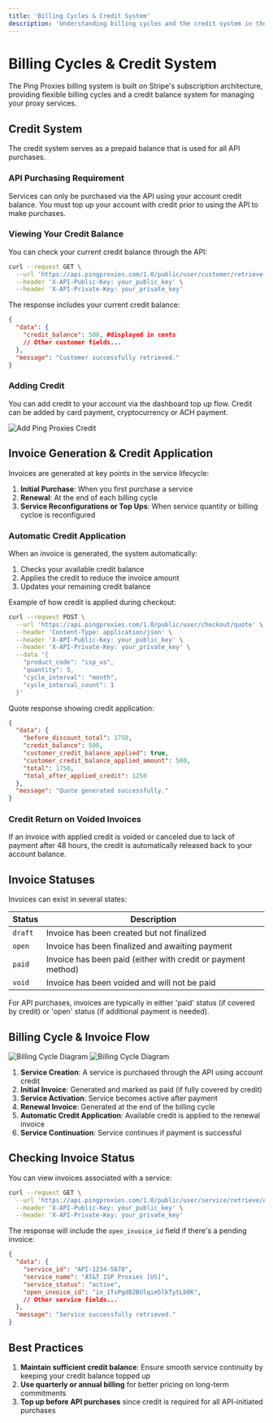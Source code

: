 ```yaml
---
title: 'Billing Cycles & Credit System'
description: 'Understanding billing cycles and the credit system in the Ping Proxies API'
---
```


# Billing Cycles & Credit System

The Ping Proxies billing system is built on Stripe's subscription architecture, providing flexible billing cycles and a credit balance system for managing your proxy services.

## Credit System

The credit system serves as a prepaid balance that is used for all API purchases.

### API Purchasing Requirement

<Warning>
  Services can only be purchased via the API using your account credit balance. You must top up your account with credit prior to using the API to make purchases.
</Warning>

### Viewing Your Credit Balance

You can check your current credit balance through the API:

```bash
curl --request GET \
  --url 'https://api.pingproxies.com/1.0/public/user/customer/retrieve' \
  --header 'X-API-Public-Key: your_public_key' \
  --header 'X-API-Private-Key: your_private_key'
```

The response includes your current credit balance:

```json
{
  "data": {
    "credit_balance": 500, #displayed in cents
    // Other customer fields...
  },
  "message": "Customer successfully retrieved."
}
```

### Adding Credit

You can add credit to your account via the dashboard top up flow. Credit can be added by card payment, cryptocurrency or ACH payment.

![Add Ping Proxies Credit](/images/add_credit.png)

## Invoice Generation & Credit Application

Invoices are generated at key points in the service lifecycle:

1. **Initial Purchase**: When you first purchase a service
2. **Renewal**: At the end of each billing cycle
3. **Service Reconfigurations or Top Ups**: When service quantity or billing cycloe is reconfigured

### Automatic Credit Application

When an invoice is generated, the system automatically:

1. Checks your available credit balance
2. Applies the credit to reduce the invoice amount
3. Updates your remaining credit balance

Example of how credit is applied during checkout:

```bash
curl --request POST \
  --url 'https://api.pingproxies.com/1.0/public/user/checkout/quote' \
  --header 'Content-Type: application/json' \
  --header 'X-API-Public-Key: your_public_key' \
  --header 'X-API-Private-Key: your_private_key' \
  --data '{
    "product_code": "isp_us",
    "quantity": 5,
    "cycle_interval": "month",
    "cycle_interval_count": 1
  }'
```

Quote response showing credit application:

```json
{
  "data": {
    "before_discount_total": 1750,
    "credit_balance": 500,
    "customer_credit_balance_applied": true,
    "customer_credit_balance_applied_amount": 500,
    "total": 1750,
    "total_after_applied_credit": 1250
  },
  "message": "Quote generated successfully."
}
```

### Credit Return on Voided Invoices

If an invoice with applied credit is voided or canceled due to lack of payment after 48 hours, the credit is automatically released back to your account balance.

## Invoice Statuses

Invoices can exist in several states:

| Status | Description |
|--------|-------------|
| `draft` | Invoice has been created but not finalized |
| `open` | Invoice has been finalized and awaiting payment |
| `paid` | Invoice has been paid (either with credit or payment method) |
| `void` | Invoice has been voided and will not be paid |

<Info>
  For API purchases, invoices are typically in either 'paid' status (if covered by credit) or 'open' status (if additional payment is needed).
</Info>

## Billing Cycle & Invoice Flow

<img className="block dark:hidden" src="/images/billing-cycle-light.svg" alt="Billing Cycle Diagram" />
<img className="hidden dark:block" src="/images/billing-cycle-dark.svg" alt="Billing Cycle Diagram" />

1. **Service Creation**: A service is purchased through the API using account credit
2. **Initial Invoice**: Generated and marked as paid (if fully covered by credit)
3. **Service Activation**: Service becomes active after payment
4. **Renewal Invoice**: Generated at the end of the billing cycle
5. **Automatic Credit Application**: Available credit is applied to the renewal invoice
6. **Service Continuation**: Service continues if payment is successful

## Checking Invoice Status

You can view invoices associated with a service:

```bash
curl --request GET \
  --url 'https://api.pingproxies.com/1.0/public/user/service/retrieve/API-1234-5678' \
  --header 'X-API-Public-Key: your_public_key' \
  --header 'X-API-Private-Key: your_private_key'
```

The response will include the `open_invoice_id` field if there's a pending invoice:

```json
{
  "data": {
    "service_id": "API-1234-5678",
    "service_name": "AT&T ISP Proxies [US]",
    "service_status": "active",
    "open_invoice_id": "in_1TsPgdB2BUlqim5lkTytLb8K",
    // Other service fields...
  },
  "message": "Service successfully retrieved."
}
```

## Best Practices

1. **Maintain sufficient credit balance**: Ensure smooth service continuity by keeping your credit balance topped up
2. **Use quarterly or annual billing** for better pricing on long-term commitments
4. **Top up before API purchases** since credit is required for all API-initiated purchases